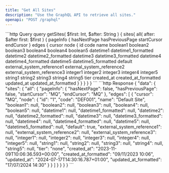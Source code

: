 ```yaml
---
title: "Get All Sites"
description: "Use the GraphQL API to retrieve all sites."
openapi: "POST /graphql"
---
```


<RequestExample>
```http Query
query getSites(
    $first: Int,
    $after: String
) {
    sites{
        all(
            after: $after
            first: $first
        ) {
            pageInfo {
                hasNextPage
                hasPreviousPage
                startCursor
                endCursor
            }
            edges {
                cursor
                node {
                    id
                    code
                    name
                    boolean1
                    boolean2
                    boolean3
                    boolean4
                    boolean4
                    boolean5
                    datetime1
                    datetime1_formatted
                    datetime2
                    datetime2_formatted
                    datetime3
                    datetime3_formatted
                    datetime4
                    datetime4_formatted
                    datetime5
                    datetime5_formatted
                    default
                    external_system_reference1
                    external_system_reference2
                    external_system_reference3
                    integer1
                    integer2
                    integer3
                    integer4
                    integer5
                    string1
                    string2
                    string3
                    string4
                    string5
                    tier
                    created_at
                    created_at_formatted
                    updated_at
                    updated_at_formatted
                }
            }
        }
    }
}
```
</RequestExample>
<ResponseExample>
```http Response
{
    "data": {
        "sites": {
            "all": {
                "pageInfo": {
                    "hasNextPage": false,
                    "hasPreviousPage": false,
                    "startCursor": "MQ",
                    "endCursor": "MQ"
                },
                "edges": [
                    {
                        "cursor": "MQ",
                        "node": {
                            "id": "1",
                            "code": "DEF001",
                            "name": "Default Site",
                            "boolean1": null,
                            "boolean2": null,
                            "boolean3": null,
                            "boolean4": null,
                            "boolean5": null,
                            "datetime1": null,
                            "datetime1_formatted": null,
                            "datetime2": null,
                            "datetime2_formatted": null,
                            "datetime3": null,
                            "datetime3_formatted": null,
                            "datetime4": null,
                            "datetime4_formatted": null,
                            "datetime5": null,
                            "datetime5_formatted": null,
                            "default": true,
                            "external_system_reference1": null,
                            "external_system_reference2": null,
                            "external_system_reference3": null,
                            "integer1": null,
                            "integer2": null,
                            "integer3": null,
                            "integer4": null,
                            "integer5": null,
                            "string1": null,
                            "string2": null,
                            "string3": null,
                            "string4": null,
                            "string5": null,
                            "tier": "none",
                            "created_at": "2023-11-09T10:06:36.593+00:00",
                            "created_at_formatted": "09/11/2023 10:06",
                            "updated_at": "2024-07-17T14:30:16.787+01:00",
                            "updated_at_formatted": "17/07/2024 14:30"
                        }
                    }
                ]
            }
        }
    }
}
```
</ResponseExample>
